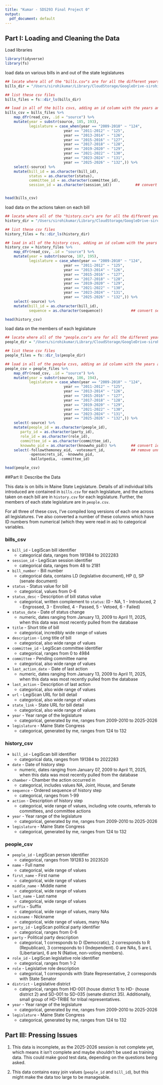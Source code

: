 ```yaml
---
title: "Kumar - SDS293 Final Project 0"
output:
  pdf_document: default
---
```


## Part I: Loading and Cleaning the Data

Load libraries
```r

library(tidyverse)
library(fs)

```

load data on various bills in and out of the state legislatures
```r

## locate where all of the "bills.csv"s are for all the different years
bills_dir = "/Users/sirohikumar/Library/CloudStorage/GoogleDrive-sirohikumar185@gmail.com/My Drive/UNDERGRAD/2024-25 JUNIOR YEAR/2025 SDS 293 - MACHINE LEARNING/SDS293-FINAL-PROJECT/data/bills_csv"

## list these csv files
bills_files = fs::dir_ls(bills_dir)

## load in all of the bills csvs, adding an id column with the years and creating a column for legislature
bills_csv = bills_files %>%
    map_dfr(read_csv, .id = "source") %>%
    mutate(year = substr(source, 185, 193),
           legislature = case_when(year == "2009-2010" ~ "124",
                           year == "2011-2012" ~ "125",
                           year == "2013-2014" ~ "126",
                           year == "2015-2016" ~ "127",
                           year == "2017-2018" ~ "128",
                           year == "2019-2020" ~ "129",
                           year == "2021-2022" ~ "130",
                           year == "2023-2024" ~ "131",
                           year == "2025-2026" ~ "132",)) %>%
    select(-source) %>%
    mutate(bill_id = as.character(bill_id),
           status = as.character(status),
           committee_id = as.character(committee_id),
           session_id = as.character(session_id))           ## convert ids to chrs


head(bills_csv)

```

load data on the actions taken on each bill
```r

## locate where all of the "history.csv"s are for all the different years
history_dir = "/Users/sirohikumar/Library/CloudStorage/GoogleDrive-sirohikumar185@gmail.com/My Drive/UNDERGRAD/2024-25 JUNIOR YEAR/2025 SDS 293 - MACHINE LEARNING/SDS293-FINAL-PROJECT/data/history_csv"

## list these csv files
history_files = fs::dir_ls(history_dir)

## load in all of the history csvs, adding an id column with the years and creating a column for legislature
history_csv = history_files %>%
    map_dfr(read_csv, .id = "source") %>%
    mutate(year = substr(source, 187, 195),
           legislature = case_when(year == "2009-2010" ~ "124",
                           year == "2011-2012" ~ "125",
                           year == "2013-2014" ~ "126",
                           year == "2015-2016" ~ "127",
                           year == "2017-2018" ~ "128",
                           year == "2019-2020" ~ "129",
                           year == "2021-2022" ~ "130",
                           year == "2023-2024" ~ "131",
                           year == "2025-2026" ~ "132",)) %>%
    select(-source) %>%
    mutate(bill_id = as.character(bill_id),
           sequence = as.character(sequence))             ## convert several ids to characters

head(history_csv)


```

load data on the members of each legislature
```r

## locate where all of the "people.csv"s are for all the different years
people_dir = "/Users/sirohikumar/Library/CloudStorage/GoogleDrive-sirohikumar185@gmail.com/My Drive/UNDERGRAD/2024-25 JUNIOR YEAR/2025 SDS 293 - MACHINE LEARNING/SDS293-FINAL-PROJECT/data/people_csv"

## list these csv files
people_files = fs::dir_ls(people_dir)

## load in all of the people csvs, adding an id column with the years and creating a column for legislature
people_csv = people_files %>%
    map_dfr(read_csv, .id = "source") %>%
    mutate(year = substr(source, 186, 194),
           legislature = case_when(year == "2009-2010" ~ "124",
                           year == "2011-2012" ~ "125",
                           year == "2013-2014" ~ "126",
                           year == "2015-2016" ~ "127",
                           year == "2017-2018" ~ "128",
                           year == "2019-2020" ~ "129",
                           year == "2021-2022" ~ "130",
                           year == "2023-2024" ~ "131",
                           year == "2025-2026" ~ "132",)) %>%
    select(-source) %>%
    mutate(people_id = as.character(people_id),
       party_id = as.character(party_id),
       role_id = as.character(role_id),
       committee_id = as.character(committee_id),
       knowwho_pid = as.character(knowwho_pid)) %>%       ## convert ids to chrs
    select(-followthemoney_eid, -votesmart_id,            ## remove unnecessary columns
           -opensecrets_id, -knowwho_pid,
           -ballotpedia, -committee_id)

head(people_csv)

```


##Part II: Describe the Data

This data is on bills in Maine State Legislature. Details of all individual bills introduced are contained in `bills.csv` for each legislature, and the actions taken on each bill are in `history.csv` for each legislature. Further, the members of each state legislature are in `people.csv`. 

For all three of these csvs, I've compiled long versions of each one across all legislatures. I've also converted a number of these columns which have ID numbers from numerical (which they were read in as) to categorical variables. 

### bills_csv
* `bill_id` - LegiScan bill identifier
    * categorical data, ranges from 191384 to 2022283
* `session_id` - LegiScan session identifier
    * categorical data, ranges from 48 to 2181
* `bill_number` - Bill number
    * categorical data, contains LD (legislative document), HP (), SP (senate document)
* `status` - Status value for bill
    * categorical, values from 0-6
* `status_desc` - Description of bill status value
    * categorical, written complement to `status`: (0 - NA, 1 - Introduced, 2 - Engrossed, 3 - Enrolled, 4 - Passed, 5 - Vetoed, 6 - Failed)
* `status_date` - Date of status change
    * numeric, dates ranging from January 13, 2009 to April 11, 2025, when this data was most recently pulled from the database
* `title` - Short title of bill
    * categorical, incredibly wide range of values
* `description` - Long title of bill
    * categorical, also wide range of values
* `committee_id` - LegiScan committee identifier
    * categorical, ranges from 0 to 4984
* `committee` - Pending committee name
    * categorical, also wide range of values
* `last_action_date` - Date of last action
    * numeric, dates ranging from January 13, 2009 to April 11, 2025, when this data was most recently pulled from the database
* `last_action` - Description of last action
    * categorical, also wide range of values
* `url` - LegiScan URL for bill detail
    * categorical, also wide range of values
* `state_link` - State URL for bill detail
    * categorical, also wide range of values
* `year` - Year range of the legislature
    * categorical, generated by me, ranges from 2009-2010 to 2025-2026
* `legislature` - Maine State Congress
    * categorical, generated by me, ranges from 124 to 132

### history_csv

* `bill_id` - LegiScan bill identifier
    * categorical data, ranges from 191384 to 2022283
* `date` - Date of history step
    * numeric, dates ranging from January 07, 2009 to April 11, 2025, when this data was most recently pulled from the database
* `chamber` - Chamber the action occurred in
    * categorical, includes values NA, Joint, House, and Senate
* `sequence` - Ordered sequence of history step
    * categorical, ranges from 1-99
* `action` - Description of history step
    * categorical, wide range of values, including vote counts, referrals to committees, and committee actions
* `year` - Year range of the legislature
    * categorical, generated by me, ranges from 2009-2010 to 2025-2026
* `legislature` - Maine State Congress
    * categorical, generated by me, ranges from 124 to 132

### people_csv

* `people_id` - LegiScan person identifier
    * categorical, ranges from 191283 to 2023520
* `name` - Full name
    * categorical, wide range of values
* `first_name` - First name
    * categorical, wide range of values
* `middle_name` - Middle name
    * categorical, wide range of values
* `last_name` - Last name
    * categorical, wide range of values
* `suffix` - Suffix
    * categorical, wide range of values, many NAs
* `nickname` - Nickname
    * categorical, wide range of values, many NAs
* `party_id` - LegiScan political party identifier
    * categorical, ranges from 0-6
* `party` - Political party description
    * categorical, 1 corresponds to D (Democratic), 2 corresponds to R (Republican), 3 corresponds to I (Independent). 0 are NAs, 5 are L (Libertarian), 6 are N (Native, non-voting members). 
* `role_id` - LegiScan legislative role identifier
    * categorical, ranges from 1-2
* `role` - Legislative role description
    * categorical, 1 corresponds with State Representative, 2 corresponds with State Senator
* `district` - Legislative district
    * categorical, ranges from HD-001 (house district 1) to HD- (house district 2) and SD-001 to SD-035 (senate district 35). Additionally, small group of HD-TRIBE for tribal representatives. 
* `year` - Year range of the legislature
    * categorical, generated by me, ranges from 2009-2010 to 2025-2026
* `legislature` - Maine State Congress
    * categorical, generated by me, ranges from 124 to 132


## Part III: Pressing Issues

1. This data is incomplete, as the 2025-2026 session is not complete yet, which means it isn't complete and maybe shouldn't be used as training data. This could make good test data, depending on the questions being asked. 

2. This data contains easy join values (`people_id` and `bill_id`), but this might make the data too large to be manageable. 